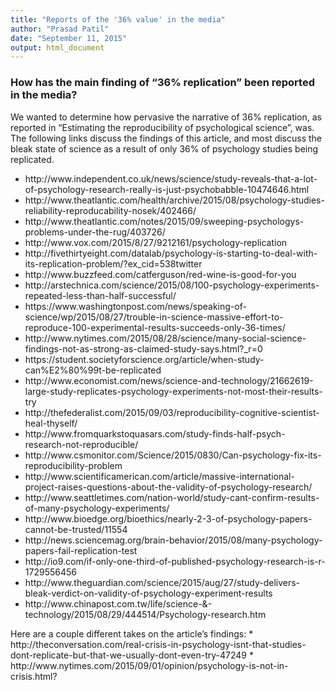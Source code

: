 ```yaml
---
title: "Reports of the '36% value' in the media"
author: "Prasad Patil"
date: "September 11, 2015"
output: html_document
---
```


### How has the main finding of "36% replication" been reported in the media?
We wanted to determine how pervasive the narrative of 36% replication, as reported in "Estimating the reproducibility of psychological science", was.
The following links discuss the findings of this article, and most discuss the bleak state of science as a result of only 36% of psychology studies being replicated.

* http://www.independent.co.uk/news/science/study-reveals-that-a-lot-of-psychology-research-really-is-just-psychobabble-10474646.html
* http://www.theatlantic.com/health/archive/2015/08/psychology-studies-reliability-reproducability-nosek/402466/
* http://www.theatlantic.com/notes/2015/09/sweeping-psychologys-problems-under-the-rug/403726/
* http://www.vox.com/2015/8/27/9212161/psychology-replication
* http://fivethirtyeight.com/datalab/psychology-is-starting-to-deal-with-its-replication-problem/?ex_cid=538twitter
* http://www.buzzfeed.com/catferguson/red-wine-is-good-for-you
* http://arstechnica.com/science/2015/08/100-psychology-experiments-repeated-less-than-half-successful/
* https://www.washingtonpost.com/news/speaking-of-science/wp/2015/08/27/trouble-in-science-massive-effort-to-reproduce-100-experimental-results-succeeds-only-36-times/
* http://www.nytimes.com/2015/08/28/science/many-social-science-findings-not-as-strong-as-claimed-study-says.html?_r=0
* https://student.societyforscience.org/article/when-study-can%E2%80%99t-be-replicated
* http://www.economist.com/news/science-and-technology/21662619-large-study-replicates-psychology-experiments-not-most-their-results-try
* http://thefederalist.com/2015/09/03/reproducibility-cognitive-scientist-heal-thyself/
* http://www.fromquarkstoquasars.com/study-finds-half-psych-research-not-reproducible/
* http://www.csmonitor.com/Science/2015/0830/Can-psychology-fix-its-reproducibility-problem
* http://www.scientificamerican.com/article/massive-international-project-raises-questions-about-the-validity-of-psychology-research/
* http://www.seattletimes.com/nation-world/study-cant-confirm-results-of-many-psychology-experiments/
* http://www.bioedge.org/bioethics/nearly-2-3-of-psychology-papers-cannot-be-trusted/11554
* http://news.sciencemag.org/brain-behavior/2015/08/many-psychology-papers-fail-replication-test
* http://io9.com/if-only-one-third-of-published-psychology-research-is-r-1729556456
* http://www.theguardian.com/science/2015/aug/27/study-delivers-bleak-verdict-on-validity-of-psychology-experiment-results
* http://www.chinapost.com.tw/life/science-&-technology/2015/08/29/444514/Psychology-research.htm

Here are a couple different takes on the article's findings:
* http://theconversation.com/real-crisis-in-psychology-isnt-that-studies-dont-replicate-but-that-we-usually-dont-even-try-47249
* http://www.nytimes.com/2015/09/01/opinion/psychology-is-not-in-crisis.html?